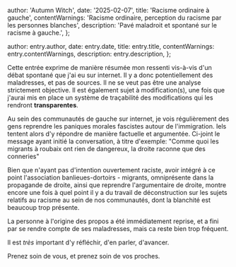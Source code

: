 
  author: 'Autumn Witch',
  date: '2025-02-07',
  title: 'Racisme ordinaire à gauche',
  contentWarnings:
    'Racisme ordinaire, perception du racisme par les personnes blanches',
  description: 'Pavé maladroit et spontané sur le racisme à gauche.',
};

  author: entry.author,
  date: entry.date,
  title: entry.title,
  contentWarnings: entry.contentWarnings,
  description: entry.description,
};


Cette entrée exprime de manière résumée mon ressenti vis-à-vis d'un débat spontané que j'ai eu sur internet. Il y a donc potentiellement des maladresses, et pas de sources.
Il ne se veut pas être une analyse strictement objective.
Il est également sujet à modification(s), une fois que j'aurai mis en place un système de traçabilité des modifications qui les rendront **transparentes**.

Au sein des communautés de gauche sur internet, je vois régulièrement des gens reprendre les paniques morales fascistes autour de l'immigration.
Iels tentent alors d'y répondre de manière factuelle et argumentée.
Ci-joint le message ayant initié la conversation, à titre d'exemple: "Comme quoi les migrants à roubaix ont rien de dangereux, la droite raconne que des conneries"

Bien que n'ayant pas d'intention ouvertement raciste, avoir intégré à ce point l'association banlieues-dortoirs - migrants, omniprésente dans la propagande de droite, ainsi que reprendre l'argumentaire de droite, montre encore une fois à quel point il y a du travail de déconstruction sur les sujets relatifs au racisme au sein de nos communautés, dont la blanchité est beaucoup trop présente.

La personne à l'origine des propos a été immédiatement reprise, et a fini par se rendre compte de ses maladresses, mais ca reste bien trop fréquent.

Il est _très_ important d'y réfléchir, d'en parler, d'avancer.

Prenez soin de vous, et prenez soin de vos proches.
